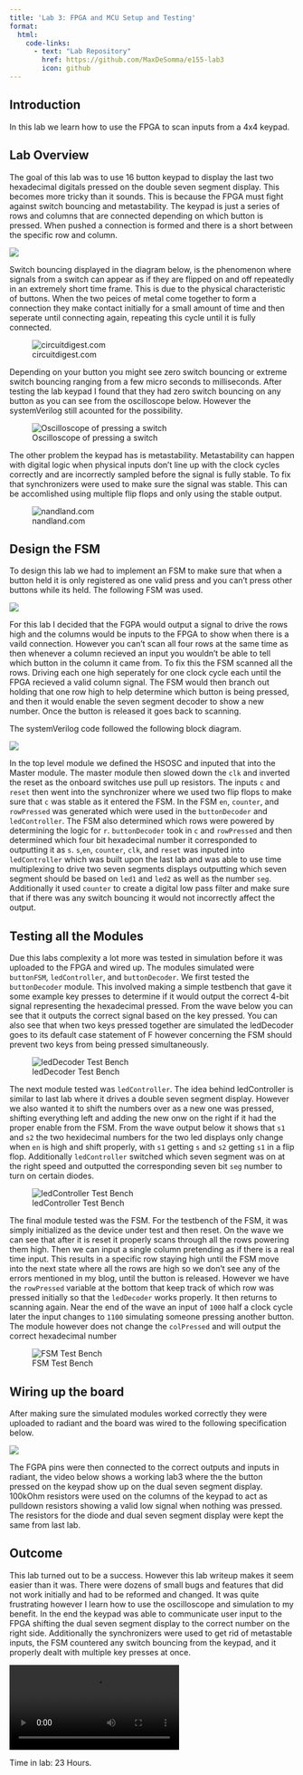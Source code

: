 ```yaml
---
title: 'Lab 3: FPGA and MCU Setup and Testing'
format:
  html: 
    code-links:
      - text: "Lab Repository"
        href: https://github.com/MaxDeSomma/e155-lab3
        icon: github
---
```


## Introduction
In this lab we learn how to use the FPGA to scan inputs from a 4x4 keypad.

## Lab Overview
The goal of this lab was to use 16 button keypad to display the last two hexadecimal digitals pressed on the double seven segment display. This becomes more tricky than it sounds. This is because the FPGA must fight against switch bouncing and metastability. The keypad is just a series of rows and columns that are connected depending on which button is pressed. When pushed a connection is formed and there is a short between the specific row and column. 

![](images/keypad.png)

Switch bouncing displayed in the diagram below, is the phenomenon where signals from a switch can appear as if they are flipped on and off repeatedly in an extremely short time frame. This is due to the physical characteristic of buttons. When the two peices of metal come together to form a connection they make contact initially for a small amount of time and then seperate until connecting again, repeating this cycle until it is fully connected. 

![circuitdigest.com](images/switchBouncing.png)

Depending on your button you might see zero switch bouncing or extreme switch bouncing ranging from a few micro seconds to milliseconds. After testing the lab keypad I found that they had zero switch bouncing on any button as you can see from the oscilloscope below. However the systemVerilog still acounted for the possibility. 

![Oscilloscope of pressing a switch](images/noSwitchBouncing.png)

The other problem the keypad has is metastability. Metastability can happen with digital logic when physical inputs don't line up with the clock cycles correctly and are incorrectly sampled before the signal is fully stable. To fix that synchronizers were used to make sure the signal was stable. This can be accomlished using multiple flip flops and only using the stable output. 

![nandland.com](images/metastability.png)

## Design the FSM
To design this lab we had to implement an FSM to make sure that when a button held it is only registered as one valid press and you can't press other buttons while its held. The following FSM was used.

![](images/fsm.png)

For this lab I decided that the FGPA would output a signal to drive the rows high and the columns would be inputs to the FPGA to show when there is a vaild connection. However you can't scan all four rows at the same time as then whenever a column recieved an input you wouldn't be able to tell which button in the column it came from. To fix this the FSM scanned all the rows. Driving each one high seperately for one clock cycle each until the FPGA recieved a valid column signal. The FSM would then branch out holding that one row high to help determine which button is being pressed, and then it would enable the seven segment decoder to show a new number. Once the button is released it goes back to scanning.

The systemVerilog code followed the following block diagram. 

![](images/lab3BlockDiagram.png)

In the top level module we defined the HSOSC and inputed that into the Master module. The master module then slowed down the `clk` and inverted the reset as the onboard switches use pull up resistors. The inputs `c` and `reset` then went into the synchronizer where we used two flip flops to make sure that `c` was stable as it entered the FSM. In the FSM `en`, `counter`, and `rowPressed` was generated which were used in the `buttonDecoder` and `ledController`. The FSM also determined which rows were powered by determining the logic for `r`. `buttonDecoder` took in `c` and `rowPressed` and then determined which four bit hexadecimal number it corresponded to outputting it as `s`. `s`,`en`, `counter`, `clk`, and `reset` was inputed into `ledController` which was built upon the last lab and was able to use time multiplexing to drive two seven segments displays outputting which seven segment should be based on `led1` and `led2` as well as the number `seg`. Additionally it used `counter` to create a digital low pass filter and make sure that if there was any switch bouncing it would not incorrectly affect the output.

## Testing all the Modules
Due this labs complexity a lot more was tested in simulation before it was uploaded to the FPGA and wired up. The modules simulated were `buttonFSM`, `ledController`, and `buttonDecoder`. We first tested the `buttonDecoder` module. This involved making a simple testbench that gave it some example key presses to determine if it would output the correct 4-bit signal representing the hexadecimal pressed. From the wave below you can see that it outputs the correct signal based on the key pressed. You can also see that when two keys pressed together are simulated the ledDecoder goes to its default case statement of F however concerning the FSM should prevent two keys from being pressed simultaneously.

![ledDecoder Test Bench](images/decoderTB.png)

The next module tested was `ledController`. The idea behind ledController is similar to last lab where it drives a double seven segment display. However we also wanted it to shift the numbers over as a new one was pressed, shifting everything left and adding the new onw on the right if it had the proper enable from the FSM. From the wave output below it shows that `s1` and `s2` the two hexidecimal numbers for the two led displays only change when `en` is high and shift properly, with `s1` getting `s` and `s2` getting `s1` in a flip flop. Additionally `ledController` switched which seven segment was on at the right speed and outputted the corresponding seven bit `seg` number to turn on certain diodes.

![ledController Test Bench](images/controllerTB.png)

The final module tested was the FSM. For the testbench of the FSM, it was simply initialized as the device under test and then reset. On the wave we can see that after it is reset it properly scans through all the rows powering them high. Then we can input a single column pretending as if there is a real time input. This results in a specific row staying high until the FSM move into the next state where all the rows are high so we don't see any of the errors mentioned in my blog, until the button is released. However we have the `rowPressed` variable at the bottom that keep track of which row was pressed initially so that the `ledDecoder` works properly. It then returns to scanning again. Near the end of the wave an input of `1000` half a clock cycle later the input changes to `1100` simulating someone pressing another button. The module however does not change the `colPressed` and will output the correct hexadecimal number

![FSM Test Bench](images/fsmTB.png)

## Wiring up the board
After making sure the simulated modules worked correctly they were uploaded to radiant and the board was wired to the following specification below.

![](images/pins.png)

The  FGPA pins were then connected to the correct outputs and inputs in radiant, the video below shows a working lab3 where the the button pressed on the keypad show up on the dual seven segment display. 100kOhm resistors were used on the columns of the keypad to act as pulldown resistors showing a valid low signal when nothing was pressed. The resistors for the diode and dual seven segment display were kept the same from last lab.

## Outcome
This lab turned out to be a success. However this lab writeup makes it seem easier than it was. There were dozens of small bugs and features that did not work initially and had to be reformed and changed. It was quite frustrating however I learn how to use the oscilloscope and simulation to my benefit. In the end the keypad was able to communicate user input to the FPGA shifting the dual seven segment display to the correct number on the right side. Additionally the synchronizers were used to get rid of metastable inputs, the FSM countered any switch bouncing from the keypad, and it properly dealt with multiple key presses at once. 

![](images/working.mov)

Time in lab: 23 Hours. 


